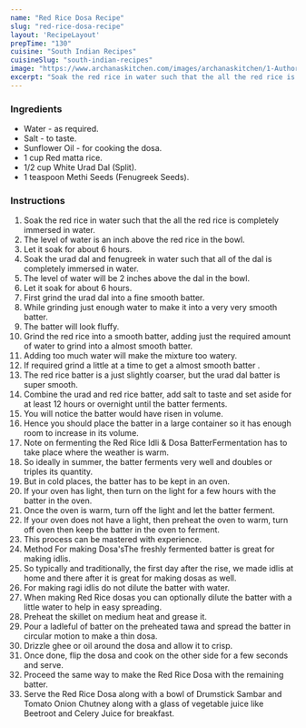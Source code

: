 ---
name: "Red Rice Dosa Recipe"
slug: "red-rice-dosa-recipe"
layout: 'RecipeLayout'
prepTime: "130"
cuisine: "South Indian Recipes"
cuisineSlug: "south-indian-recipes"
image: "https://www.archanaskitchen.com/images/archanaskitchen/1-Author/Jyothi_Rajesh/Red_Rice_Dosa_Recipe_Archanas_Kitchen-1.jpg"
excerpt: "Soak the red rice in water such that the all the red rice is completely immersed in water"
---

### Ingredients

- Water - as required.
- Salt - to taste.
- Sunflower Oil - for cooking the dosa.
- 1 cup Red matta rice.
- 1/2 cup White Urad Dal (Split).
- 1 teaspoon Methi Seeds (Fenugreek Seeds).

### Instructions

1. Soak the red rice in water such that the all the red rice is completely immersed in water.
1. The level of water is an inch above the red rice in the bowl.
1. Let it soak for about 6 hours.
1. Soak the urad dal and fenugreek in water such that all of the dal is completely immersed in water.
1. The level of water will be 2 inches above the dal in the bowl.
1. Let it soak for about 6 hours.
1. First grind the urad dal into a fine smooth batter.
1. While grinding just enough water to make it into a very very smooth batter.
1. The batter will look fluffy.
1. Grind the red rice into a smooth batter, adding just the required amount of water to grind into a almost smooth batter.
1. Adding too much water will make the mixture too watery.
1. If required grind a little at a time to get a almost smooth batter .
1. The red rice batter is a just slightly coarser, but the urad dal batter is super smooth.
1. Combine the urad and red rice batter, add salt to taste and set aside for at least 12 hours or overnight until the batter ferments.
1. You will notice the batter would have risen in volume.
1. Hence you should place the batter in a large container so it has enough room to increase in its volume.
1. Note on fermenting the Red Rice Idli & Dosa BatterFermentation has to take place where the weather is warm.
1. So ideally in summer, the batter ferments very well and doubles or triples its quantity.
1. But in cold places, the batter has to be kept in an oven.
1. If your oven has light, then turn on the light for a few hours with the batter in the oven.
1. Once the oven is warm, turn off the light and let the batter ferment.
1. If your oven does not have a light, then preheat the oven to warm, turn off oven then keep the batter in the oven to ferment.
1. This process can be mastered with experience.
1. Method For making Dosa'sThe freshly fermented batter is great for making idlis.
1. So typically and traditionally, the first day after the rise, we made idlis at home and there after it is great for making dosas as well.
1. For making ragi idlis do not dilute the batter with water.
1. When making Red Rice dosas you can optionally dilute the batter with a little water to help in easy spreading.
1. Preheat the skillet on medium heat and grease it.
1. Pour a ladleful of batter on the preheated tawa and spread the batter in circular motion to make a thin dosa.
1. Drizzle ghee or oil around the dosa and allow it to crisp.
1. Once done, flip the dosa and cook on the other side for a few seconds and serve.
1. Proceed the same way to make the Red Rice Dosa with the remaining batter.
1. Serve the Red Rice Dosa along with a bowl of Drumstick Sambar and Tomato Onion Chutney along with a glass of vegetable juice like Beetroot and Celery Juice for breakfast.
